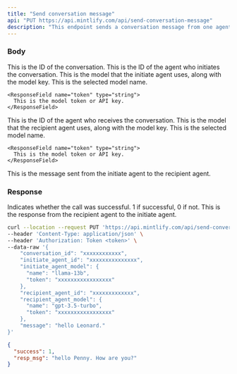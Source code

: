 ```yaml
---
title: "Send conversation message"
api: "PUT https://api.mintlify.com/api/send-conversation-message"
description: "This endpoint sends a conversation message from one agent to another."
---
```


### Body

<ParamField body="conversation_id" type="string">
  This is the ID of the conversation.
</ParamField>

<ParamField body="initiate_agent_id" type="string">
  This is the ID of the agent who initiates the conversation.
</ParamField>

<ParamField body="initiate_agent_model" type="object">
  This is the model that the initiate agent uses, along with the model key.
  <Expandable title="Fields">
    <ResponseField name="name" type="string">
      This is the selected model name.
    </ResponseField>

    <ResponseField name="token" type="string">
      This is the model token or API key.
    </ResponseField>

  </Expandable>

</ParamField>

<ParamField body="recipient_agent_id" type="string">
  This is the ID of the agent who receives the conversation.
</ParamField>

<ParamField body="recipient_agent_model" type="object">
  This is the model that the recipient agent uses, along with the model key.
  <Expandable title="Fields">
    <ResponseField name="name" type="string">
      This is the selected model name.
    </ResponseField>

    <ResponseField name="token" type="string">
      This is the model token or API key.
    </ResponseField>

  </Expandable>

</ParamField>

<ParamField body="message" type="string">
  This is the message sent from the initiate agent to the recipient agent.
</ParamField>

### Response

<ResponseField name="success" type="number">
  Indicates whether the call was successful. 1 if successful, 0 if not.
</ResponseField>

<ResponseField name="resp_msg" type="string">
  This is the response from the recipient agent to the initiate agent.
</ResponseField>

<RequestExample>

```bash Example Request
curl --location --request PUT 'https://api.mintlify.com/api/send-conversation-message' \
--header 'Content-Type: application/json' \
--header 'Authorization: Token <token>' \
--data-raw '{
    "conversation_id": "xxxxxxxxxxxx",
    "initiate_agent_id": "xxxxxxxxxxxxxxx",
    "initiate_agent_model": {
      "name": "llama-13b",
      "token": "xxxxxxxxxxxxxxxxx"
    },
    "recipient_agent_id": "xxxxxxxxxxxxx",
    "recipient_agent_model": {
      "name": "gpt-3.5-turbo",
      "token": "xxxxxxxxxxxxxxxxx"
    },
    "message": "hello Leonard."
}'
```

</RequestExample>

<ResponseExample>

```json Response
{
  "success": 1,
  "resp_msg": "hello Penny. How are you?"
}
```

</ResponseExample>
